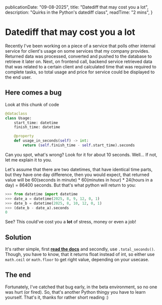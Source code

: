   publicationDate: "09-08-2025",
  title: "Datediff that may cost you a lot",
  description: "Quirks in the Python's datediff class",
  readTime: "2 mins",
}

# Datediff that may cost you a lot

Recently I've been working on a piece of a service that polls other internal service for client's usage on some services that my company provides. Returned data was processed, converted and pushed to the database to retrieve it later on. Next, on frontend call, backend service retrieved data that was related to a certain client and calculated time that was required to complete tasks, so total usage and price for service could be displayed to the end user.

## Here comes a bug

Look at this chunk of code

```py
@dataclass
class Usage:
    start_time: datetime
    finish_time: datetime

    @property
    def usage_in_seconds(self) -> int:
        return (self.finish_time - self.start_time).seconds
```

Can you spot, what's wrong? Look for it for about 10 seconds. Well... If not, let me explain it to you.

Let's assume that there are two datetimes, that have identical time parts, but they have one day difference, then you would expect, that returned value will be 60(seconds in minute) * 60(minutes in hour) * 24(hours in a day) = 86400 seconds. But that's what python will return to you:

```py
>>> from datetime import datetime
>>> date_a = datetime(2025, 8, 9, 12, 0, 1)
>>> date_b = datetime(2025, 8, 10, 12, 0, 1)
>>> (date_b - date_a).seconds
0
```

See? This could've cost you a **lot** of stress, money or even a job!

## Solution

It's rather simple, first [**read the docs**](https://docs.python.org/3/library/datetime.html#datetime.timedelta.seconds) and secondly, use `.total_seconds()`. Though, you have to know, that it returns float instead of int, so either use `math.ceil` or `math.floor` to get right value, depending on your usecase.

## The end

Fortunately, I've catched that bug early, in the beta environment, so no one was hurt (or fired). So, that's another Python thingy you have to learn yourself. That's it, thanks for rather short reading :)
